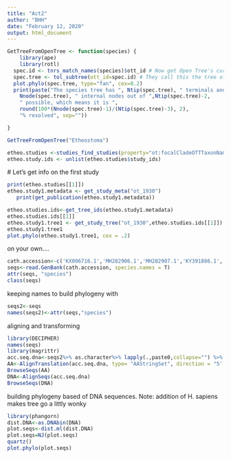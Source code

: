 ```yaml
---
title: "Act2"
author: "BHH"
date: "February 12, 2020"
output: html_document
---
```

```r
GetTreeFromOpenTree <- function(species) {
    library(ape)
    library(rotl)
  spec.id <- tnrs_match_names(species)$ott_id # Now get Open Tree's current best estimate of the phylogeny for the group
  spec.tree <- tol_subtree(ott_id=spec.id) # They call this the tree of life; we can get the subtree for just this group.
  plot.phylo(spec.tree, type="fan", cex=0.2)
  print(paste("The species tree has ", Ntip(spec.tree), " terminals and ",
    Nnode(spec.tree), " internal nodes out of ",Ntip(spec.tree)-2,
    " possible, which means it is ",
    round(100*(Nnode(spec.tree)-1)/(Ntip(spec.tree)-3), 2),
    "% resolved", sep=""))

}

GetTreeFromOpenTree("Etheostoma")
```





```r
etheo.studies <-studies_find_studies(property="ot:focalCladeOTTTaxonName",value="Etheostoma")
etheo.study.ids <- unlist(etheo.studies$study_ids)
```


  # Let's get info on the first study
```r
print(etheo.studies[[1]])
etheo.study1.metadata <- get_study_meta("ot_1930")
   print(get_publication(etheo.study1.metadata))
```


```r
etheo.studies.ids<-get_tree_ids(etheo.study1.metadata)
etheo.studies.ids[[1]]
etheo.study1.tree1 <- get_study_tree("ot_1930",etheo.studies.ids[[1]])
etheo.study1.tree1
plot.phylo(etheo.study1.tree1, cex = .2)

```

on your own....
```r
cath.accession<-c('KX096716.1','MH282906.1','MH282907.1','KY391886.1','KF031133.1','MH010580.1','KU556733.1','GO934854.1','JF923766.1','KF766531.1','KF766530.1','KY610282.1','MF577057.1','KU556732.1','KY982870.1','KJ820824.1','JQ836655.1', 'NM_004345.5')
seqs<-read.GenBank(cath.accession, species.names = T)
attr(seqs, "species")
class(seqs)
```
keeping names to build phylogeny with
```r
seqs2<-seqs
names(seqs2)<-attr(seqs,"species")
```
aligning and transforming
```r
library(DECIPHER)
names(seqs)
library(magrittr)
acc.seq.dna<-seqs2%>% as.character%>% lapply(.,paste0,collapse="") %>% unlist %>% DNAStringSet
AA<-AlignTranslation(acc.seq.dna, type= "AAStringSet", direction = "5' to 3'")
BrowseSeqs(AA)
DNA<-AlignSeqs(acc.seq.dna)
BrowseSeqs(DNA)
```
building phylogeny based of DNA sequences. Note: addition of H. sapiens makes tree go a littly wonky

```r
library(phangorn)
dist.DNA<-as.DNAbin(DNA)
plot.seqs<-dist.ml(dist.DNA)
plot.seqs=NJ(plot.seqs)
quartz()
plot.phylo(plot.seqs)
```